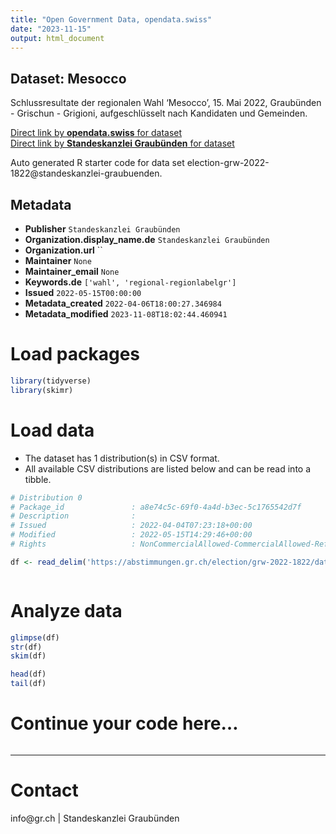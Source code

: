 ```yaml
---
title: "Open Government Data, opendata.swiss"
date: "2023-11-15"
output: html_document
---
```


## Dataset: Mesocco

Schlussresultate der regionalen Wahl 'Mesocco', 15. Mai 2022, Graubünden - Grischun - Grigioni, aufgeschlüsselt nach Kandidaten und Gemeinden.

[Direct link by **opendata.swiss** for dataset](https://opendata.swiss/de/dataset/mesocco)<br>
[Direct link by **Standeskanzlei Graubünden** for dataset](https://abstimmungen.gr.ch/election/grw-2022-1822/data)

Auto generated R starter code for data set election-grw-2022-1822@standeskanzlei-graubuenden.

## Metadata

- **Publisher** `Standeskanzlei Graubünden`
- **Organization.display_name.de** `Standeskanzlei Graubünden`
- **Organization.url** ``
- **Maintainer** `None`
- **Maintainer_email** `None`
- **Keywords.de** `['wahl', 'regional-regionlabelgr']`
- **Issued** `2022-05-15T00:00:00`
- **Metadata_created** `2022-04-06T18:00:27.346984`
- **Metadata_modified** `2023-11-08T18:02:44.460941`


# Load packages

```r

library(tidyverse)
library(skimr)

```

# Load data

-   The dataset has 1 distribution(s) in CSV format.
-   All available CSV distributions are listed below and can be read into a tibble.

```r

# Distribution 0
# Package_id               : a8e74c5c-69f0-4a4d-b3ec-5c1765542d7f
# Description              : 
# Issued                   : 2022-04-04T07:23:18+00:00
# Modified                 : 2022-05-15T14:29:46+00:00
# Rights                   : NonCommercialAllowed-CommercialAllowed-ReferenceRequired

df <- read_delim('https://abstimmungen.gr.ch/election/grw-2022-1822/data-csv')



```

# Analyze data

```r

glimpse(df)
str(df)
skim(df)

head(df)
tail(df)

```

# Continue your code here...

```r

```

------------------------------------------------------------------------

# Contact

info@gr.ch | Standeskanzlei Graubünden
